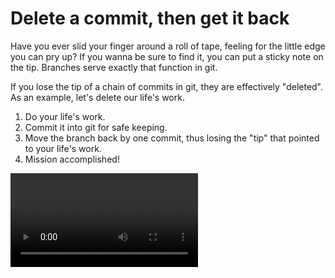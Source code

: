 
# Delete a commit, then get it back

Have you ever slid your finger around a roll of tape, feeling for the little edge you can pry up?  If you wanna be sure to find it, you can put a sticky note on the tip.  Branches serve exactly that function in git.

If you lose the tip of a chain of commits in git, they are effectively "deleted".  As an example, let's delete our life's work.

1. Do your life's work.
2. Commit it into git for safe keeping.
3. Move the branch back by one commit, thus losing the "tip" that pointed to your life's work.
4. Mission accomplished!

<Video mp4="branches/reflog/reflog-delete.mp4"/>

## ... why am I using git, again?

As it turns out, your life's work isn't deleted, it's just *unreachable*.  And there's an easy way to make it *reachable* again.  Here's how to know if a commit is reachable or not:

1. Pick up a branch.
2. Follow its commits, parent to parent, until you reach the very first commit.
3. Repeat steps 1 and 2 on every branch.

Any commit that the process above can touch is reachable.  Everything else is unreachable.  The unreachable commits are still there on your computer, there's just no way to find them, because there's no sticky note on their tip.

## My work is still gone...

Not for long!  Git has a mechanism called the reflog.  **Every change to a branch is logged to the reflog**.  This means that you can go into the reflog and see where a branch used to be.  Let's use the reflog to get back your life's work.

<Video mp4="branches/reflog/reflog-branch.mp4"/>

This demonstrates that **if you committed it, you can get it back**.  So commit often!  Don't be embarrassed by unfinished or broken work - you can always make new, cleaner commits later (we'll show how in the [time-travel section](/time-travel)).

## My branch's reflog is gone!

There's a hiccup, which is that when you delete a branch, it also deletes that branch's reflog!  There's an easy fix, which is `HEAD`.  When you checkout a branch, it becomes the `HEAD`.  Every new commit that you create is to the `HEAD` branch.  And lucky for us, git keeps a reflog for `HEAD`, so that even if the branch we were using is now gone, we still have a record of those commits in `HEAD`.

<Video mp4="branches/reflog/reflog-head.mp4"/>

## Do commits ever get *actually* deleted?

Yes! Every few days, git will do *garbage collection*.  That means that it will find all of the reachable commits, using the process we described before:

1. Pick up a branch.
2. Follow its commits, parent to parent, until you reach the very first commit.
3. Repeat steps 1 and 2 on every branch.

... and then it will permanently delete the unreachable ones that are more than two weeks old.  So if a commit that you care about (such as your life's work) is unreachable and more than two weeks old, then it is eligible for garbage collection, and it could be actually deleted.  So make sure that everything you care about has a branch pointing to it somewhere.

But if you made a mistake and want to revive a commit from a few hours or days ago, no worries - your commit will definitely still be there.

Using the reflog to delete and recover your work should definitely not be plan A.  There's a much better mechanism called "Save for later", which we'll [look at next](/branches/save-for-later).
